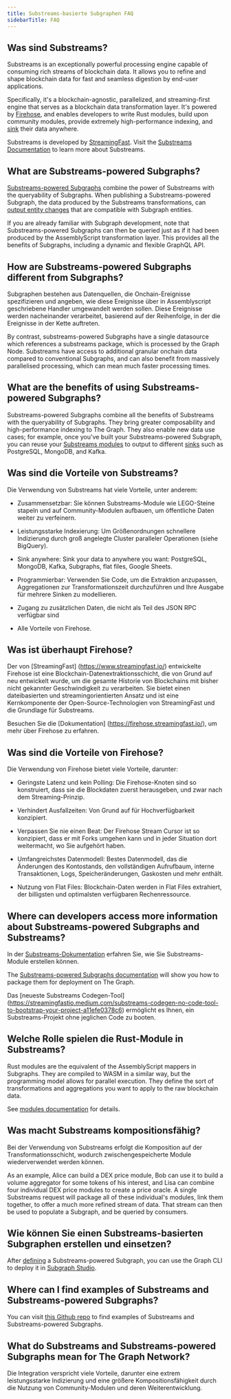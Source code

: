 ```yaml
---
title: Substreams-basierte Subgraphen FAQ
sidebarTitle: FAQ
---
```


## Was sind Substreams?

Substreams is an exceptionally powerful processing engine capable of consuming rich streams of blockchain data. It allows you to refine and shape blockchain data for fast and seamless digestion by end-user applications.

Specifically, it's a blockchain-agnostic, parallelized, and streaming-first engine that serves as a blockchain data transformation layer. It's powered by [Firehose](https://firehose.streamingfast.io/), and enables developers to write Rust modules, build upon community modules, provide extremely high-performance indexing, and [sink](/substreams/developing/sinks/) their data anywhere.

Substreams is developed by [StreamingFast](https://www.streamingfast.io/). Visit the [Substreams Documentation](/substreams/introduction/) to learn more about Substreams.

## What are Substreams-powered Subgraphs?

[Substreams-powered Subgraphs](/sps/introduction/) combine the power of Substreams with the queryability of Subgraphs. When publishing a Substreams-powered Subgraph, the data produced by the Substreams transformations, can [output entity changes](https://github.com/streamingfast/substreams-sink-entity-changes/blob/develop/substreams-entity-change/src/tables.rs) that are compatible with Subgraph entities.

If you are already familiar with Subgraph development, note that Substreams-powered Subgraphs can then be queried just as if it had been produced by the AssemblyScript transformation layer. This provides all the benefits of Subgraphs, including a dynamic and flexible GraphQL API.

## How are Substreams-powered Subgraphs different from Subgraphs?

Subgraphen bestehen aus Datenquellen, die Onchain-Ereignisse spezifizieren und angeben, wie diese Ereignisse über in Assemblyscript geschriebene Handler umgewandelt werden sollen. Diese Ereignisse werden nacheinander verarbeitet, basierend auf der Reihenfolge, in der die Ereignisse in der Kette auftreten.

By contrast, substreams-powered Subgraphs have a single datasource which references a substreams package, which is processed by the Graph Node. Substreams have access to additional granular onchain data compared to conventional Subgraphs, and can also benefit from massively parallelised processing, which can mean much faster processing times.

## What are the benefits of using Substreams-powered Subgraphs?

Substreams-powered Subgraphs combine all the benefits of Substreams with the queryability of Subgraphs. They bring greater composability and high-performance indexing to The Graph. They also enable new data use cases; for example, once you've built your Substreams-powered Subgraph, you can reuse your [Substreams modules](https://docs.substreams.dev/reference-material/substreams-components/modules#modules) to output to different [sinks](https://substreams.streamingfast.io/reference-and-specs/manifests#sink) such as PostgreSQL, MongoDB, and Kafka.

## Was sind die Vorteile von Substreams?

Die Verwendung von Substreams hat viele Vorteile, unter anderem:

- Zusammensetzbar: Sie können Substreams-Module wie LEGO-Steine stapeln und auf Community-Modulen aufbauen, um öffentliche Daten weiter zu verfeinern.

- Leistungsstarke Indexierung: Um Größenordnungen schnellere Indizierung durch groß angelegte Cluster paralleler Operationen (siehe BigQuery).

- Sink anywhere: Sink your data to anywhere you want: PostgreSQL, MongoDB, Kafka, Subgraphs, flat files, Google Sheets.

- Programmierbar: Verwenden Sie Code, um die Extraktion anzupassen, Aggregationen zur Transformationszeit durchzuführen und Ihre Ausgabe für mehrere Sinken zu modellieren.

- Zugang zu zusätzlichen Daten, die nicht als Teil des JSON RPC verfügbar sind

- Alle Vorteile von Firehose.

## Was ist überhaupt Firehose?

Der von [StreamingFast] (https://www.streamingfast.io/) entwickelte Firehose ist eine Blockchain-Datenextraktionsschicht, die von Grund auf neu entwickelt wurde, um die gesamte Historie von Blockchains mit bisher nicht gekannter Geschwindigkeit zu verarbeiten. Sie bietet einen dateibasierten und streamingorientierten Ansatz und ist eine Kernkomponente der Open-Source-Technologien von StreamingFast und die Grundlage für Substreams.

Besuchen Sie die [Dokumentation] (https://firehose.streamingfast.io/), um mehr über Firehose zu erfahren.

## Was sind die Vorteile von Firehose?

Die Verwendung von Firehose bietet viele Vorteile, darunter:

- Geringste Latenz und kein Polling: Die Firehose-Knoten sind so konstruiert, dass sie die Blockdaten zuerst herausgeben, und zwar nach dem Streaming-Prinzip.

- Verhindert Ausfallzeiten: Von Grund auf für Hochverfügbarkeit konzipiert.

- Verpassen Sie nie einen Beat: Der Firehose Stream Cursor ist so konzipiert, dass er mit Forks umgehen kann und in jeder Situation dort weitermacht, wo Sie aufgehört haben.

- Umfangreichstes Datenmodell: Bestes Datenmodell, das die Änderungen des Kontostands, den vollständigen Aufrufbaum, interne Transaktionen, Logs, Speicheränderungen, Gaskosten und mehr enthält.

- Nutzung von Flat Files: Blockchain-Daten werden in Flat Files extrahiert, der billigsten und optimalsten verfügbaren Rechenressource.

## Where can developers access more information about Substreams-powered Subgraphs and Substreams?

In der [Substreams-Dokumentation](/substreams/introduction/) erfahren Sie, wie Sie Substreams-Module erstellen können.

The [Substreams-powered Subgraphs documentation](/sps/introduction/) will show you how to package them for deployment on The Graph.

Das [neueste Substreams Codegen-Tool] (https://streamingfastio.medium.com/substreams-codegen-no-code-tool-to-bootstrap-your-project-a11efe0378c6) ermöglicht es Ihnen, ein Substreams-Projekt ohne jeglichen Code zu booten.

## Welche Rolle spielen die Rust-Module in Substreams?

Rust modules are the equivalent of the AssemblyScript mappers in Subgraphs. They are compiled to WASM in a similar way, but the programming model allows for parallel execution. They define the sort of transformations and aggregations you want to apply to the raw blockchain data.

See [modules documentation](https://docs.substreams.dev/reference-material/substreams-components/modules#modules) for details.

## Was macht Substreams kompositionsfähig?

Bei der Verwendung von Substreams erfolgt die Komposition auf der Transformationsschicht, wodurch zwischengespeicherte Module wiederverwendet werden können.

As an example, Alice can build a DEX price module, Bob can use it to build a volume aggregator for some tokens of his interest, and Lisa can combine four individual DEX price modules to create a price oracle. A single Substreams request will package all of these individual's modules, link them together, to offer a much more refined stream of data. That stream can then be used to populate a Subgraph, and be queried by consumers.

## Wie können Sie einen Substreams-basierten Subgraphen erstellen und einsetzen?

After [defining](/sps/introduction/) a Substreams-powered Subgraph, you can use the Graph CLI to deploy it in [Subgraph Studio](https://thegraph.com/studio/).

## Where can I find examples of Substreams and Substreams-powered Subgraphs?

You can visit [this Github repo](https://github.com/pinax-network/awesome-substreams) to find examples of Substreams and Substreams-powered Subgraphs.

## What do Substreams and Substreams-powered Subgraphs mean for The Graph Network?

Die Integration verspricht viele Vorteile, darunter eine extrem leistungsstarke Indizierung und eine größere Kompositionsfähigkeit durch die Nutzung von Community-Modulen und deren Weiterentwicklung.
